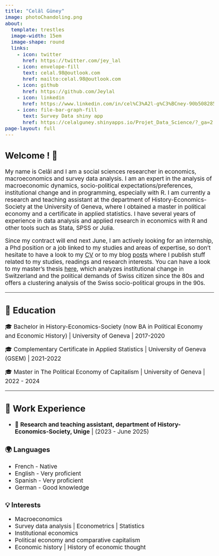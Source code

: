 ```yaml
---
title: "Celâl Güney"
image: photoChandoling.png
about:
  template: trestles
  image-width: 15em
  image-shape: round
  links:
    - icon: twitter
      href: https://twitter.com/jey_lal
    - icon: envelope-fill
      text: celal.98@outlook.com
      href: mailto:celal.98@outlook.com
    - icon: github
      href: https://github.com/Jeylal
    - icon: linkedin
      href: https://www.linkedin.com/in/cel%C3%A2l-g%C3%BCney-90b508285/?originalSubdomain=ch
    - icon: file-bar-graph-fill
      text: Survey Data shiny app
      href: https://celalguney.shinyapps.io/Projet_Data_Science/?_ga=2.255792968.1974330428.1680436983-1453518093.1673880491 
page-layout: full
---
```


```{=html}
<style>
body {
  font-size: 19px;
}
h1 {
  font-size: 2.5em;
}
</style>
```

## Welcome ! 👋

My name is Celâl and I am a social sciences researcher in economics, macroeconomics and survey data analysis. I am an expert in the analysis of macroeconomic dynamics, socio-political expectations/preferences, institutional change and in programming, especially with R. I am currently a research and teaching assistant at the department of History-Economics-Society at the University of Geneva, where I obtained a master in political economy and a certificate in applied statistics. I have several years of experience in data analysis and applied research in economics with R and other tools such as Stata, SPSS or Julia.

Since my contract will end next June, I am actively looking for an internship, a Phd position or a job linked to my studies and areas of expertise, so don't hesitate to have a look to my [CV](https://raw.githubusercontent.com/Jeylal/celalguney/master/cv.pdf) or to my blog [posts](https://jeylal.github.io/celalguney/) where I publish stuff related to my studies, readings and research interests. You can have a look to my master's thesis [here](https://jeylal.github.io/master-thesis/), which analyzes institutional change in Switzerland and the political demands of Swiss citizen since the 80s and offers a clustering analysis of the Swiss socio-political groups in the 90s.

------------------------------------------------------------------------

## 📖 Education

🎓 Bachelor in History-Economics-Society (now BA in Political Economy and Economic History) \| University of Geneva \| 2017-2020

🎓 Complementary Certificate in Applied Statistics \| University of Geneva (GSEM) \| 2021-2022

🎓 Master in The Political Economy of Capitalism \| University of Geneva \| 2022 - 2024

------------------------------------------------------------------------

## 💼 Work Experience

- 🏫 **Research and teaching assistant, department of History-Economics-Society, Unige** | (2023 - June 2025)

::::: grid
::: g-col-6
### 🌍 Languages

-   French - Native\
-   English - Very proficient\
-   Spanish - Very proficient\
-   German - Good knowledge\
:::

::: g-col-6
### 💡 Interests

-   Macroeconomics\
-   Survey data analysis \| Econometrics \| Statistics\
-   Institutional economics\
-   Political economy and comparative capitalism\
-   Economic history \| History of economic thought\
:::
:::::
